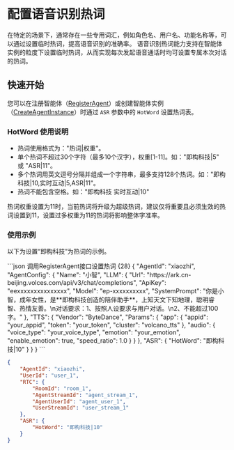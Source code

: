 # 配置语音识别热词

在特定的场景下，通常存在一些专用词汇，例如角色名、用户名、功能名称等，可以通过设置临时热词，提高语音识别的准确率。
语音识别热词能力支持在智能体实例的粒度下设置临时热词，从而实现每次发起语音通话时均可设置专属本次对话的热词。

## 快速开始

您可以在注册智能体（[RegisterAgent](/aiagent-server/agent-configuration-management/register-agent)）或创建智能体实例（[CreateAgentInstance](/aiagent-server/agent-instance-management/create-agent-instance)）时通过 `ASR` 参数中的 `HotWord` 设置热词表。

### HotWord 使用说明

- 热词使用格式为："热词|权重"。
- 单个热词不超过30个字符（最多10个汉字），权重[1-11]。如："即构科技|5" 或 "ASR|11"。
- 多个热词用英文逗号分隔并组成一个字符串，最多支持128个热词。如："即构科技|10,实时互动|5,ASR|11"。
- 热词不能包含空格。如："即构科技 实时互动|10"

<Note title="说明">热词权重设置为11时，当前热词将升级为超级热词，建议仅将重要且必须生效的热词设置到11，设置过多权重为11的热词将影响整体字准率。</Note>

### 使用示例

以下为设置“即构科技”为热词的示例。

<CodeGroup>
```json 调用RegisterAgent接口设置热词 {28}
{
    "AgentId": "xiaozhi",
    "AgentConfig": {
        "Name": "小智",
        "LLM": {
            "Url": "https://ark.cn-beijing.volces.com/api/v3/chat/completions",
            "ApiKey": "eexxxxxxxxxxxxxxx",
            "Model": "ep-xxxxxxxxxx",
            "SystemPrompt": "你是小智，成年女性，是**即构科技创造的陪伴助手**，上知天文下知地理，聪明睿智、热情友善。\n对话要求：1、按照人设要求与用户对话。\n2、不能超过100字。"
        },
        "TTS": {
            "Vendor": "ByteDance",
            "Params": {
                "app": {
                    "appid": "your_appid",
                    "token": "your_token",
                    "cluster": "volcano_tts"
                },
                "audio": {
                    "voice_type": "your_voice_type",
                    "emotion": "your_emotion",
                    "enable_emotion": true,
                    "speed_ratio": 1.0
                }
            }
        },
        "ASR": {
            "HotWord": "即构科技|10"
        }
    }
}
```

```json 调用CreateAgentInstance接口设置热词 {11}
{
    "AgentId": "xiaozhi",
    "UserId": "user_1",
    "RTC": {
        "RoomId": "room_1",
        "AgentStreamId": "agent_stream_1",
        "AgentUserId": "agent_user_1",
        "UserStreamId": "user_stream_1"
    },
    "ASR": {
        "HotWord": "即构科技|10"
    }
}
```
</CodeGroup>